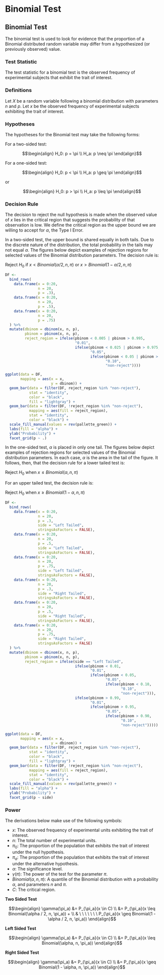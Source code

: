 # Binomial Test

## Binomial Test

The binomial test is used to look for evidence that the proportion of a Binomial distributed random variable may differ from a hypothesized (or previously observed) value.

### Test Statistic

The test statistic for a binomial test is the observed frequency of experimental subjects that exhibit the trait of interest.  

### Definitions

Let $X$ be a random variable following a binomial distribution with parameters $n$ and $p$. Let $x$ be the observed frequency of experimental subjects exhibiting the trait of interest. 

### Hypotheses

The hypotheses for the Binomial test may take the following forms:

For a two-sided test:

$$\begin{align}
H_0: p = \pi \\
H_a: p \neq \pi
\end{align}$$

For a one-sided test:

$$\begin{align}
H_0: p < \pi \\
H_a: p \geq \pi
\end{align}$$

or 

$$\begin{align}
H_0: p > \pi \\
H_a: p \leq \pi
\end{align}$$

### Decision Rule

The decision to reject the null hypothesis is made when the observed value of $x$ lies in the critical region that suggests the probability of that observation is low. We define the critical region as the upper bound we are willing to accept for $\alpha$, the Type I Error.

In a two-sided test, the upper bound is shared equally in both tails. Due to the discrete nature of the distribution, the total probability in the tails may not equal $\alpha$. The figures below depict examples of rejection regions for selected values of the Binomial distribution parameters. The decision rule is:

Reject $H_0$ if $x < Binomial(\alpha/2, n, \pi)$ or $x > Binomial(1 - \alpha/2, n, \pi)$

```r
DF <- 
  bind_rows(
    data.frame(x = 0:20,
               n = 20,
               p = .3),
    data.frame(x = 0:20,
               n = 20,
               p = .5),
    data.frame(x = 0:20,
               n = 20,
               p = .75)
  ) %>%
  mutate(dbinom = dbinom(x, n, p),
         pbinom = pbinom(x, n, p),
         reject_region = ifelse(pbinom < 0.005 | pbinom > 0.995,
                                "0.01",
                                ifelse(pbinom < 0.025 | pbinom > 0.975,
                                       "0.05",
                                       ifelse(pbinom < 0.05 | pbinom > .95,
                                              "0.10",
                                              "non-reject"))))

ggplot(data = DF,
       mapping = aes(x = x,
                     y = dbinom)) + 
  geom_bar(data = filter(DF, reject_region %in% "non-reject"),
           stat = "identity",
           color = "black",
           fill = "lightgray") + 
  geom_bar(data = filter(DF, !reject_region %in% "non-reject"),
           mapping = aes(fill = reject_region),
           stat = "identity",
           color = "black") +
  scale_fill_manual(values = rev(pallette_green)) + 
  labs(fill = "alpha") + 
  ylab("Probability") + 
  facet_grid(p ~ .)
```

In the one-sided test, $\alpha$ is placed in only one tail. The figures below depict examples of rejection regions for selected values of the Binomial distribution parameters. In each case, $\alpha$ is the area in the tail of the figure. It follows, then, that the decision rule for a lower tailed test is:

Reject $H_0$ when $x \leq Binomial(\alpha, n, \pi)$

For an upper tailed test, the decision rule is:

Reject $H_0$ when $x \geq Binomial(1 - \alpha, n, \pi)$

```r
DF <- 
  bind_rows(
    data.frame(x = 0:20,
               n = 20,
               p = .3,
               side = "Left Tailed",
               stringsAsFactors = FALSE),
    data.frame(x = 0:20,
               n = 20,
               p = .5,
               side = "Left Tailed",
               stringsAsFactors = FALSE),
    data.frame(x = 0:20,
               n = 20,
               p = .75,
               side = "Left Tailed",
               stringsAsFactors = FALSE),
    data.frame(x = 0:20,
               n = 20,
               p = .3,
               side = "Right Tailed",
               stringsAsFactors = FALSE),
    data.frame(x = 0:20,
               n = 20,
               p = .5,
               side = "Right Tailed",
               stringsAsFactors = FALSE),
    data.frame(x = 0:20,
               n = 20,
               p = .75,
               side = "Right Tailed",
               stringsAsFactors = FALSE)
  ) %>%
  mutate(dbinom = dbinom(x, n, p),
         pbinom = pbinom(x, n, p),
         reject_region = ifelse(side == "Left Tailed",
                                ifelse(pbinom < 0.01,
                                       "0.01",
                                       ifelse(pbinom < 0.05,
                                              "0.05",
                                              ifelse(pbinom < 0.10,
                                                     "0.10",
                                                     "non-reject"))),
                                ifelse(pbinom > 0.99,
                                       "0.01",
                                       ifelse(pbinom > 0.95,
                                              "0.05",
                                              ifelse(pbinom > 0.90,
                                                     "0.10",
                                                     "non-reject")))))

ggplot(data = DF,
       mapping = aes(x = x,
                     y = dbinom)) + 
  geom_bar(data = filter(DF, reject_region %in% "non-reject"),
           stat = "identity",
           color = "black",
           fill = "lightgray") + 
  geom_bar(data = filter(DF, !reject_region %in% "non-reject"),
           mapping = aes(fill = reject_region),
           stat = "identity",
           color = "black") +
  scale_fill_manual(values = rev(pallette_green)) + 
  labs(fill = "alpha") + 
  ylab("Probability") + 
  facet_grid(p ~ side)
```

### Power

The derivations below make use of the following symbols:

* $x$: The observed frequency of experimental units exhibiting the trait of interest.
* $n$: The total number of experimental units.
* $\pi_0$: The proportion of the population that exhibits the trait of interest under the null hypothesis.
* $\pi_a$: The proportion of the population that exhibits the trait of interest under the alternative hypothesis.
* $\alpha$: The significance level.
* $\gamma(\pi)$: The power of the test for the parameter $\pi$.
* $Binomial(\alpha, n, \pi)$: A quantile of the Binomial distribution with a probability $\alpha$, and parameters $n$ and $\pi$.
* $C$: The critical region.

**Two Sided Test**

$$\begin{align}
\gamma(\pi_a) &= P_{\pi_a}(x \in C) \\
 &= P_{\pi_a}(x \leq Binomial(\alpha / 2, n, \pi_a)) + \\
 & \ \ \ \ \ \ \ P_{\pi_a}(x \geq Binomial(1 - \alpha / 2, n, \pi_a))
\end{align}$$

**Left Sided Test**

$$\begin{align}
\gamma(\pi_a) &= P_{\pi_a}(x \in C) \\
 &= P_{\pi_a}(x \leq Binomial(\alpha, n, \pi_a)) 
\end{align}$$

**Right Sided Test**

$$\begin{align}
\gamma(\pi_a) &= P_{\pi_a}(x \in C) \\
 &= P_{\pi_a}(x \geq Binomial(1 - \alpha, n, \pi_a)) 
\end{align}$$


